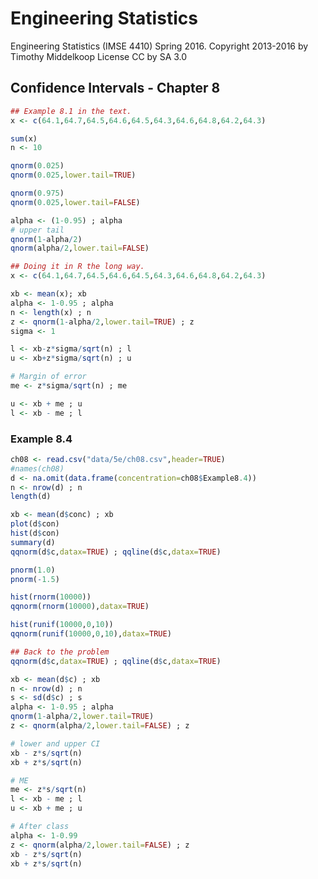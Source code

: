 # Engineering Statistics
Engineering Statistics (IMSE 4410) Spring 2016. 
Copyright 2013-2016 by Timothy Middelkoop License CC by SA 3.0

## Confidence Intervals - Chapter 8

```r
## Example 8.1 in the text.
x <- c(64.1,64.7,64.5,64.6,64.5,64.3,64.6,64.8,64.2,64.3)

sum(x)
n <- 10

qnorm(0.025)
qnorm(0.025,lower.tail=TRUE)

qnorm(0.975)
qnorm(0.025,lower.tail=FALSE)

alpha <- (1-0.95) ; alpha
# upper tail
qnorm(1-alpha/2)
qnorm(alpha/2,lower.tail=FALSE)

## Doing it in R the long way.
x <- c(64.1,64.7,64.5,64.6,64.5,64.3,64.6,64.8,64.2,64.3)

xb <- mean(x); xb
alpha <- 1-0.95 ; alpha
n <- length(x) ; n
z <- qnorm(1-alpha/2,lower.tail=TRUE) ; z
sigma <- 1 

l <- xb-z*sigma/sqrt(n) ; l
u <- xb+z*sigma/sqrt(n) ; u

# Margin of error
me <- z*sigma/sqrt(n) ; me

u <- xb + me ; u
l <- xb - me ; l

```

### Example 8.4

```r
ch08 <- read.csv("data/5e/ch08.csv",header=TRUE) 
#names(ch08)
d <- na.omit(data.frame(concentration=ch08$Example8.4))
n <- nrow(d) ; n
length(d)

xb <- mean(d$conc) ; xb
plot(d$con)
hist(d$con)
summary(d)
qqnorm(d$c,datax=TRUE) ; qqline(d$c,datax=TRUE)

pnorm(1.0)
pnorm(-1.5)

hist(rnorm(10000))
qqnorm(rnorm(10000),datax=TRUE)

hist(runif(10000,0,10))
qqnorm(runif(10000,0,10),datax=TRUE)

## Back to the problem
qqnorm(d$c,datax=TRUE) ; qqline(d$c,datax=TRUE)

xb <- mean(d$c) ; xb
n <- nrow(d) ; n
s <- sd(d$c) ; s
alpha <- 1-0.95 ; alpha
qnorm(1-alpha/2,lower.tail=TRUE) 
z <- qnorm(alpha/2,lower.tail=FALSE) ; z

# lower and upper CI
xb - z*s/sqrt(n) 
xb + z*s/sqrt(n) 

# ME
me <- z*s/sqrt(n)
l <- xb - me ; l
u <- xb + me ; u

# After class
alpha <- 1-0.99
z <- qnorm(alpha/2,lower.tail=FALSE) ; z
xb - z*s/sqrt(n) 
xb + z*s/sqrt(n) 

```
